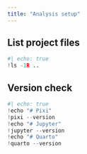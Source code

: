 ```yaml
---
title: "Analysis setup"
---
```


## List project files

```python
#| echo: true
!ls -1R ..
```

## Version check

```python
#| echo: true
!echo "# Pixi"
!pixi --version
!echo "# Jupyter"
!jupyter --version
!echo "# Quarto"
!quarto --version
```
